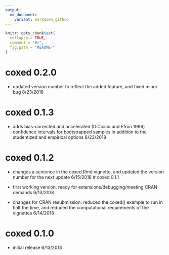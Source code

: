 ```yaml
---
output:
  md_document:
    variant: markdown_github
---
```


<!-- README.md is generated from README.Rmd. Please edit that file -->

```r
knitr::opts_chunk$set(
  collapse = TRUE,
  comment = "#>",
  fig.path = "README-"
)
```

# coxed 0.2.0

* updated version number to reflect the added feature, and fixed minor bug 8/23/2018

# coxed 0.1.3

* adds bias-corrected and accelerated (DiCiccio and Efron 1996) confidence intervals for bootstrapped samples in addition to
the studentized and empirical options 8/23/2018

# coxed 0.1.2

* changes a sentence in the coxed.Rmd vignette, and updated the version number for the next update 6/15/2018
# coxed 0.1.1

* first working version, ready for extensions/debugging/meeting CRAN demands 6/13/2018

* changes for CRAN resubmission: reduced the coxed() example to run in half the time, and reduced the computational requirements of the vignettes 6/14/2018

# coxed 0.1.0

* initial release 6/13/2018
